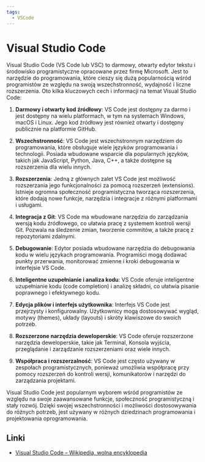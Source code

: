 ```yaml
---
tags:
  - VSCode
---
```


# Visual Studio Code

Visual Studio Code (VS Code lub VSC) to darmowy, otwarty edytor tekstu i środowisko programistyczne opracowane przez firmę Microsoft. Jest to narzędzie do programowania, które cieszy się dużą popularnością wśród programistów ze względu na swoją wszechstronność, wydajność i liczne rozszerzenia. Oto kilka kluczowych cech i informacji na temat Visual Studio Code:

1. **Darmowy i otwarty kod źródłowy**: VS Code jest dostępny za darmo i jest dostępny na wielu platformach, w tym na systemach Windows, macOS i Linux. Jego kod źródłowy jest również otwarty i dostępny publicznie na platformie GitHub.

2. **Wszechstronność**: VS Code jest wszechstronnym narzędziem do programowania, które obsługuje wiele języków programowania i technologii. Posiada wbudowane wsparcie dla popularnych języków, takich jak JavaScript, Python, Java, C++, a także dostępne są rozszerzenia dla wielu innych.

3. **Rozszerzenia**: Jedną z głównych zalet VS Code jest możliwość rozszerzania jego funkcjonalności za pomocą rozszerzeń (extensions). Istnieje ogromna społeczność programistyczna tworząca rozszerzenia, które dodają nowe funkcje, narzędzia i integracje z różnymi platformami i usługami.

4. **Integracja z Git**: VS Code ma wbudowane narzędzia do zarządzania wersją kodu źródłowego, co ułatwia pracę z systemem kontroli wersji Git. Pozwala na śledzenie zmian, tworzenie commitów, a także pracę z repozytoriami zdalnymi.

5. **Debugowanie**: Edytor posiada wbudowane narzędzia do debugowania kodu w wielu językach programowania. Programiści mogą dodawać punkty przerwania, monitorować zmienne i kroki debugowania w interfejsie VS Code.

6. **Inteligentne uzupełnianie i analiza kodu**: VS Code oferuje inteligentne uzupełnianie kodu (code completion) i analizę składni, co ułatwia pisanie poprawnego i efektywnego kodu.

7. **Edycja plików i interfejs użytkownika**: Interfejs VS Code jest przejrzysty i konfigurowalny. Użytkownicy mogą dostosowywać wygląd, motywy (themes), układy (layouts) i skróty klawiszowe do swoich potrzeb.

8. **Rozszerzone narzędzia deweloperskie**: VS Code oferuje rozszerzone narzędzia deweloperskie, takie jak Terminal, Konsola wyjścia, przeglądanie i zarządzanie rozszerzeniami oraz wiele innych.

9. **Współpraca i rozszerzalność**: VS Code jest często używany w zespołach programistycznych, ponieważ umożliwia współpracę przy pomocy rozszerzeń do kontroli wersji, komunikatorów i narzędzi do zarządzania projektami.

Visual Studio Code jest popularnym wyborem wśród programistów ze względu na swoje zaawansowane funkcje, społeczność programistyczną i stały rozwój. Dzięki swojej wszechstronności i możliwości dostosowywania do różnych potrzeb, jest używany w różnych dziedzinach programowania i projektowania oprogramowania.

## Linki

- [Visual Studio Code – Wikipedia, wolna encyklopedia](https://pl.wikipedia.org/wiki/Visual_Studio_Code)
